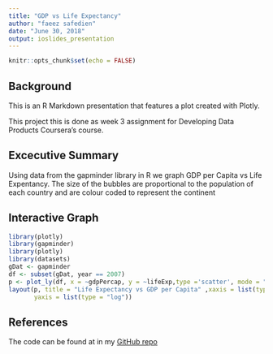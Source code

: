 ```yaml
---
title: "GDP vs Life Expectancy"
author: "faeez safedien"
date: "June 30, 2018"
output: ioslides_presentation
---
```


```r
knitr::opts_chunk$set(echo = FALSE)
```

## Background

This is an R Markdown presentation that features a plot created with Plotly.

This project this is done as week 3 assignment for Developing Data Products Coursera’s course.

## Excecutive Summary

Using data from the gapminder library in R we graph GDP per Capita vs Life Expentancy. The size of the bubbles are proportional to the population of each country and are colour coded to represent the continent


## Interactive Graph

```r
library(plotly)
library(gapminder)
library(plotly)
library(datasets)
gDat <- gapminder
df <- subset(gDat, year == 2007)
p <- plot_ly(df, x = ~gdpPercap, y = ~lifeExp,type ='scatter', mode = "markers" ,hoverinfo = 'text', text= ~paste(df$country, '<br> Life Expectancy: ', df$lifeExp, 'years <br> GDP per Capita: ', df$gdpPercap, '</br> Population: ', df$pop), color = as.factor(df$continent), size=~pop, sizes = c(5,40), marker = list(opacicty=50,sizemode='diameter'))
layout(p, title = "Life Expectancy vs GDP per Capita" ,xaxis = list(type = "log"),
       yaxis = list(type = "log"))
```

## References
The code can be found at in my [GitHub repo](https://github.com/faeezs/data-products/tree/gh-pages/week%203)